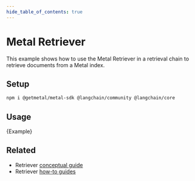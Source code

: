 ```yaml
---
hide_table_of_contents: true
---
```


# Metal Retriever

This example shows how to use the Metal Retriever in a retrieval chain to retrieve documents from a Metal index.

## Setup


<IntegrationInstallTooltip></IntegrationInstallTooltip>

```bash npm2yarn
npm i @getmetal/metal-sdk @langchain/community @langchain/core
```

## Usage


<CodeBlock language="typescript">{Example}</CodeBlock>

## Related

- Retriever [conceptual guide](/docs/concepts/#retrievers)
- Retriever [how-to guides](/docs/how_to/#retrievers)
